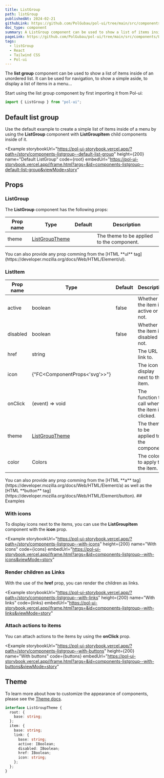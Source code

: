 ```yaml
---
title: ListGroup
path: listGroup
publishedAt: 2024-02-21
githubLink: https://github.com/PolGubau/pol-ui/tree/main/src/components/ListGroup
doc_type: component
summary: A ListGroup component can be used to show a list of items inside of an unordered list. It can be used for navigation, to show a simple aside, to display a list of items in a menu...
pageLink: https://github.com/PolGubau/pol-ui/tree/main/src/components/ListGroup
tags:
  - listGroup
  - React
  - Tailwind CSS
  - Pol-ui
---
```






The **list group** component can be used to show a list of items inside of an unordered list.
It can be used for navigation, to show a simple aside, to display a list of items in a menu...

Start using the list group component by first importing it from Pol-ui:

```jsx
import { ListGroup } from "pol-ui";
```

## Default list group

Use the default example to create a simple list of items inside of a menu by using the **ListGroup** component with **ListGroupItem** child components inside of it.

<Example
  storybookUrl="https://pol-ui-storybook.vercel.app/?path=/story/components-listgroup--default-list-group"
  height={200}
  name="Default ListGroup"
  code={root}
  embedUrl="https://pol-ui-storybook.vercel.app/iframe.html?args=&id=components-listgroup--default-list-group&viewMode=story"
>
  <RootCode />
</Example>

## Props

### ListGroup

The **ListGroup** component has the following props:

| Prop name | Type                     | Default | Description                               |
| --------- | ------------------------ | ------- | ----------------------------------------- |
| theme     | [ListGroupTheme](#theme) |         | The theme to be applied to the component. |

<Callout emoji="💡">
  You can also provide any prop comming from the [HTML **ul**
  tag](https://developer.mozilla.org/docs/Web/HTML/Element/ul).
</Callout>

### ListItem

| Prop name | Type                          | Default | Description                                    |
| --------- | ----------------------------- | ------- | ---------------------------------------------- |
| active    | boolean                       | false   | Whether the item is active or not.             |
| disabled  | boolean                       | false   | Whether the item is disabled or not.           |
| href      | string                        |         | The URL to link to.                            |
| icon      | {"FC<ComponentProps<'svg'>>"} |         | The icon to display next to the item.          |
| onClick   | (event) => void               |         | The function to call when the item is clicked. |
| theme     | [ListGroupTheme](#theme)      |         | The theme to be applied to the component.      |
| color     | Colors                        |         | The color to apply to the item.                |

<Callout emoji="💡">
  You can also provide any prop comming from the [HTML **a**
  tag](https://developer.mozilla.org/docs/Web/HTML/Element/a) as well as the
  [HTML **button**
  tag](https://developer.mozilla.org/docs/Web/HTML/Element/button).
</Callout>
## Examples

### With icons

To display icons next to the items, you can use the **ListGroupItem** component with the **icon** prop.

<Example
  storybookUrl="https://pol-ui-storybook.vercel.app/?path=/story/components-listgroup--with-icons"
  height={200}
  name="With icons"
  code={icons}
  embedUrl="https://pol-ui-storybook.vercel.app/iframe.html?args=&id=components-listgroup--with-icons&viewMode=story"
>
  <IconsCode />
</Example>

### Render children as Links

With the use of the **href** prop, you can render the children as links.

<Example
  storybookUrl="https://pol-ui-storybook.vercel.app/?path=/story/components-listgroup--with-links"
  height={200}
  name="With links"
  code={links}
  embedUrl="https://pol-ui-storybook.vercel.app/iframe.html?args=&id=components-listgroup--with-links&viewMode=story"
>
  <LinksCode />
</Example>

### Attach actions to items

You can attach actions to the items by using the **onClick** prop.

<Example
  storybookUrl="https://pol-ui-storybook.vercel.app/?path=/story/components-listgroup--with-buttons"
  height={200}
  name="With buttons"
  code={buttons}
  embedUrl="https://pol-ui-storybook.vercel.app/iframe.html?args=&id=components-listgroup--with-buttons&viewMode=story"
>
  <ButtonsCode />
</Example>

## Theme

To learn more about how to customize the appearance of components, please see the [Theme docs](/docs/theming).

```ts
interface ListGroupTheme {
  root: {
    base: string;
  };
  item: {
    base: string;
    link: {
      base: string;
      active: IBoolean;
      disabled: IBoolean;
      href: IBoolean;
      icon: string;
    };
  };
}
```
